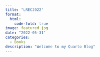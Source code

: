 ```yaml
---
title: "LREC2022"
format:
  html:
    code-fold: true
image: featured.jpg
date: "2022-05-31"
categories:   
  - Books
description: "Welcome to my Quarto Blog"
---
```


